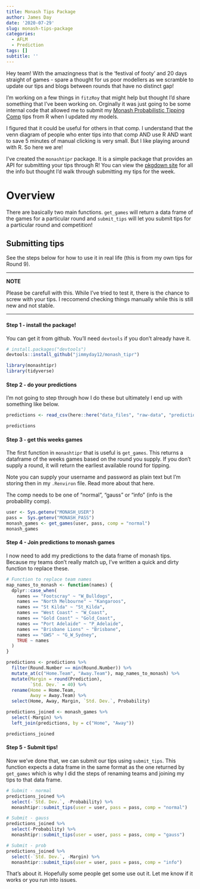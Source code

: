 ```yaml
---
title: Monash Tips Package
author: James Day
date: '2020-07-29'
slug: monash-tips-package
categories:
  - AFLM
  - Prediction
tags: []
subtitle: ''
---
```


Hey team! With the amazingness that is the 'festival of footy' and 20 days straight of games - spare a thought for us poor modellers as we scramble to update our tips and blogs between rounds that have no distinct gap! 

I'm working on a few things in `fitzRoy` that might help but thought I'd share something that I've been working on. Orginally it was just going to be some internal code that allowed me to submit my [Monash Probabilistic Tipping Comp](http://probabilistic-footy.monash.edu/~footy/index.shtml) tips from R when I updated my models.

I figured that it could be useful for others in that comp. I understand that the venn diagram of people who enter tips into that comp AND use R AND want to save 5 minutes of manual clicking is very small. But I like playing around with R. So here we are! 

I've created the `monashtipr` package. It is a simple package that provides an API for submitting your tips through R! You can view the [pkgdown site](https://jimmyday12.github.io/monash_tipr/) for all the info but thought I'd walk through submitting my tips for the week. 


# Overview
There are basically two main functions. `get_games` will return a data frame of the games for a particular round and `submit_tips` will let you submit tips for a particular round and competition! 


## Submitting tips
See the steps below for how to use it in real life (this is from my own tips for Round 9).

***
**NOTE**

Please be carefull with this. While I've tried to test it, there is the chance to screw with your tips. I reccomend checking things manually while this is still new and not stable. 

***

#### Step 1 - install the package!
You can get it from github. You'll need `devtools` if you don't already have it. 

```r
# install.packages("devtools")
devtools::install_github("jimmyday12/monash_tipr")
```
```r
library(monashtipr)
library(tidyverse)
```

#### Step 2 - do your predictions
I'm not going to step through how I do these but ultimately I end up with something like below. 

```r
predictions <- read_csv(here::here("data_files", "raw-data", "predictions.csv"))

predictions
```

#### Step 3 - get this weeks games
The first function in `monashtipr` that is useful is `get_games`. This returns a dataframe of the weeks games based on the round you supply. If you don't supply a round, it will return the earliest available round for tipping. 

Note you can supply your username and password as plain text but I'm storing then in my `.Renviron` file. Read more about that here. 

The comp needs to be one of "normal", "gauss" or "info" (info is the probability comp).

```r
user <- Sys.getenv("MONASH_USER")
pass =  Sys.getenv("MONASH_PASS")
monash_games <- get_games(user, pass, comp = "normal")
monash_games
```

#### Step 4 - Join predictions to monash games
I now need to add my predictions to the data frame of monash tips. Because my teams don't really match up, I've written a quick and dirty function to replace these. 

```r
# Function to replace team names
map_names_to_monash <- function(names) {
  dplyr::case_when(
    names == "Footscray" ~ "W_Bulldogs",
    names == "North Melbourne" ~ "Kangaroos",
    names == "St Kilda" ~ "St_Kilda",
    names == "West Coast" ~ "W_Coast",
    names == "Gold Coast" ~ "Gold_Coast",
    names == "Port Adelaide" ~ "P_Adelaide",
    names == "Brisbane Lions" ~ "Brisbane",
    names == "GWS" ~ "G_W_Sydney", 
    TRUE ~ names
  )
}

predictions <- predictions %>%
  filter(Round.Number == min(Round.Number)) %>%
  mutate_at(c("Home.Team", "Away.Team"), map_names_to_monash) %>%
  mutate(Margin = round(Prediction),
         `Std. Dev.` = 40) %>%
  rename(Home = Home.Team, 
         Away = Away.Team) %>%
  select(Home, Away, Margin, `Std. Dev.`, Probability)

predictions_joined <- monash_games %>%
  select(-Margin) %>%
  left_join(predictions, by = c("Home", "Away"))

predictions_joined
```

#### Step 5 - Submit tips! 
Now we've done that, we can submit our tips using `submit_tips`. This function expects a data frame in the same format as the one returned by `get_games` which is why I did the steps of renaming teams and joining my tips to that data frame. 

```r
# Submit - normal
predictions_joined %>%
  select(-`Std. Dev.`, -Probability) %>%
  monashtipr::submit_tips(user = user, pass = pass, comp = "normal")

# Submit - gauss
predictions_joined %>%
  select(-Probability) %>%
  monashtipr::submit_tips(user = user, pass = pass, comp = "gauss")

# Submit - prob
predictions_joined %>%
  select(-`Std. Dev.`, -Margin) %>%
  monashtipr::submit_tips(user = user, pass = pass, comp = "info")

```
That's about it. Hopefully some people get some use out it. Let me know if it works or you run into issues. 


